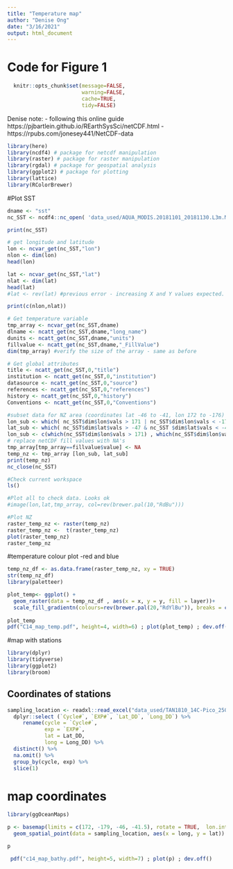 ```yaml
---
title: "Temperature map"
author: "Denise Ong"
date: "3/16/2021"
output: html_document
---
```


# Code for Figure 1
```r
  knitr::opts_chunk$set(message=FALSE,
                        warning=FALSE,
                        cache=TRUE,
                        tidy=FALSE)
```

Denise note:
- following this online guide  https://pjbartlein.github.io/REarthSysSci/netCDF.html
-https://rpubs.com/jonesey441/NetCDF-data 

```r
library(here)
library(ncdf4) # package for netcdf manipulation
library(raster) # package for raster manipulation
library(rgdal) # package for geospatial analysis
library(ggplot2) # package for plotting
library(lattice)
library(RColorBrewer)
```


#Plot SST
```r
dname <- "sst"
nc_SST <- ncdf4::nc_open( 'data_used/AQUA_MODIS.20181101_20181130.L3m.MO.NSST.sst.4km.nc')

print(nc_SST)
```

```r
# get longitude and latitude
lon <- ncvar_get(nc_SST,"lon")
nlon <- dim(lon)
head(lon)

lat <- ncvar_get(nc_SST,"lat")
nlat <- dim(lat)
head(lat)
#lat <- rev(lat) #previous error - increasing X and Y values expected. Reverse the values to make increasing lat values.

print(c(nlon,nlat))
```

```r
# Get temperature variable
tmp_array <- ncvar_get(nc_SST,dname)
dlname <- ncatt_get(nc_SST,dname,"long_name")
dunits <- ncatt_get(nc_SST,dname,"units")
fillvalue <- ncatt_get(nc_SST,dname,"_FillValue")
dim(tmp_array) #verify the size of the array - same as before
```

```r
# Get global attributes
title <- ncatt_get(nc_SST,0,"title")
institution <- ncatt_get(nc_SST,0,"institution")
datasource <- ncatt_get(nc_SST,0,"source")
references <- ncatt_get(nc_SST,0,"references")
history <- ncatt_get(nc_SST,0,"history")
Conventions <- ncatt_get(nc_SST,0,"Conventions")

```

```r
#subset data for NZ area (coordinates lat -46 to -41, lon 172 to -176)
lon_sub <- which( nc_SST$dim$lon$vals > 171 | nc_SST$dim$lon$vals < -178)
lat_sub <- which( nc_SST$dim$lat$vals > -47 & nc_SST $dim$lat$vals < -41.3)
lon_sub <- c(which(nc_SST$dim$lon$vals > 171) , which(nc_SST$dim$lon$vals < -178) )
# replace netCDF fill values with NA's
tmp_array[tmp_array==fillvalue$value] <- NA
temp_nz <- tmp_array [lon_sub, lat_sub]
print(temp_nz)
nc_close(nc_SST)
```

```r
#Check current workspace
ls()
```


```r
#Plot all to check data. Looks ok
#image(lon,lat,tmp_array, col=rev(brewer.pal(10,"RdBu")))
```

```r
#Plot NZ
raster_temp_nz <- raster(temp_nz)
raster_temp_nz <-  t(raster_temp_nz)
plot(raster_temp_nz)
raster_temp_nz
```
#temperature colour plot -red and blue
```r
temp_nz_df <- as.data.frame(raster_temp_nz, xy = TRUE)
str(temp_nz_df)
library(paletteer)

plot_temp<- ggplot() +
  geom_raster(data = temp_nz_df , aes(x = x, y = y, fill = layer))+
  scale_fill_gradientn(colours=rev(brewer.pal(20,"RdYlBu")), breaks = c(9, 10, 11, 12, 13, 14, 15)) 
  
plot_temp
pdf("C14_map_temp.pdf", height=4, width=6) ; plot(plot_temp) ; dev.off()

```

#map with stations
```r
library(dplyr)
library(tidyverse)
library(ggplot2)
library(broom)
```


## Coordinates of stations
```r
sampling_location <- readxl::read_excel("data_used/TAN1810_14C-Pico_25052020_QA_1.2.xlsx", sheet = "Complete data TAN1810", skip = 11) %>%
  dplyr::select (`Cycle#`, `EXP#`, `Lat_DD`, `Long_DD`) %>%   
     rename(cycle = `Cycle#`,
            exp = `EXP#`,
            lat = Lat_DD, 
            long = Long_DD) %>%
  distinct() %>%
  na.omit() %>%
  group_by(cycle, exp) %>%
  slice(1)
```

# map coordinates
```r
library(ggOceanMaps)

p <- basemap(limits = c(172, -179, -46, -41.5), rotate = TRUE,  lon.interval = 2, lat.interval = 1,grid.size = 0.5, bathymetry = TRUE, bathy.style = "poly_greys") + 
  geom_spatial_point(data = sampling_location, aes(x = long, y = lat))

p

 pdf("c14_map_bathy.pdf", height=5, width=7) ; plot(p) ; dev.off()
```


